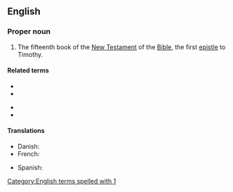 ==English==

===Proper noun===
{{en-proper noun}}

{{book of the Bible|Timothy}}
# {{lb|en|biblical}} The fifteenth book of the [[New Testament]] of the [[Bible]], the first [[epistle]] to Timothy.

====Related terms====
{{rel-top}}
* {{l|en|Tim.}}
* {{l|en|1 Tim.}}
{{rel-mid}}
* {{l|en|2 Tim.}}
* {{l|en|2 Timothy}}
{{rel-bottom}}

====Translations====
{{trans-top|book of the New Testament}}
* Danish: {{t|da|Første Timotheusbrev|c}}
* French: {{t|fr|1 Timothée}}
{{trans-mid}}
* Spanish: {{t|es|1 Timoteo|m}}
{{trans-bottom}}

[[Category:English terms spelled with 1]]
